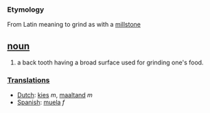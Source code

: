 === Etymology ===
From Latin meaning to grind as with a [[millstone]]

== [[noun]] ==
# a back tooth having a broad surface used for grinding one's food.

===[[Translation]]s===
*[[Dutch]]: [[kies]] ''m'', [[maaltand]] ''m''
*[[Spanish]]: [[muela]] ''f''